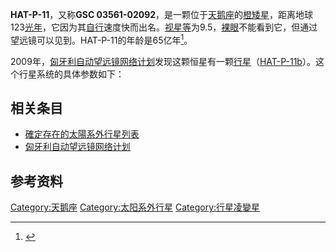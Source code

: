 {{Starbox begin 
| name = HAT-P-11
}} 
{{Starbox image 
| image = 
| caption =
}} 
{{Starbox observe 
| epoch = [[J2000.0|J2000.0]]
| constell = [[天鹅座|天鹅座]]
| ra = {{RA|19|50|50.2469}}
| dec = {{DEC|+48|04|51.085}}
| appmag_v = +9.473
}} 
{{Starbox character
| class = K5
| r-i = ?
| v-r = ?
| b-v = 1.19
| u-b = ?
| variable = 
}} 
{{Starbox astrometry 
| radial_v = 
| prop_mo_ra = 126.44
| prop_mo_dec = 230.98
| parallax = 
| p_error = 
| dist_ly = 123 ±4.2
| dist_pc = 38 ±1.3
| absmag_v =
}}  
{{Starbox detail 
| age = 65亿
| metal = 0.31 ±0.05
| mass = 0.81 +0.03 -0.02
| radius =  0.75 ± .02
| gravity =
| rotation = 
| luminosity = 0.26
| temperature = 4780 ±50
}} 
{{Starbox catalog 
| names = GSC 03561-02092<br>HIP 97657<br>NLTT 48335<br>USNO-B1.0 1380-00392296
}} 
{{Starbox end}}
'''HAT-P-11'''，又称'''GSC 03561-02092'''，是一颗位于[[天鹅座|天鹅座]]的[[橙矮星|橙矮星]]，距离地球123[[光年|光年]]，它因为其[[自行运动|自行]]速度快而出名。[[视星等|视星等]]为9.5，[[肉眼|裸眼]]不能看到它，但通过望远镜可以见到。HAT-P-11的年龄是65亿年<ref name="SIMBAD">{{cite web
 | url=http://simbad.u-strasbg.fr/simbad/sim-id?Ident=GSC03561-02092
 | title=SIMBAD query result: G 208-41  -- High proper-motion Star
 | publisher=Centre de Données astronomiques de Strasbourg
 | access-date=2010-02-19
 | archive-date=2019-06-09
 | archive-url=https://web.archive.org/web/20190609070748/http://simbad.u-strasbg.fr/simbad/sim-id?Ident=GSC03561-02092
 | dead-url=no
 }}</ref>。

2009年，[[匈牙利自动望远镜网络计划|匈牙利自动望远镜网络计划]]发现这颗恒星有一颗[[系外行星|行星]]（[[HAT-P-11b|HAT-P-11b]]）。这个行星系统的具体参数如下：

{{Planetbox-1p
| [[HAT-P-11b|b]]
| 0.081 ±0.009
| 4.8878162 ±7.1e-06 
| 0.053 +0.0002 -0.0008
| 0.198 ±0.046
}}

== 相关条目 ==
* [[確定存在的太陽系外行星列表|確定存在的太陽系外行星列表]]
* [[匈牙利自动望远镜网络计划|匈牙利自动望远镜网络计划]]

== 参考资料 ==
{{reflist}}

{{Sky|19|50|50.2469|+|48|04|51.085|123}}

[[Category:天鹅座|Category:天鹅座]]
[[Category:太阳系外行星|Category:太阳系外行星]]
[[Category:行星凌變星|Category:行星凌變星]]